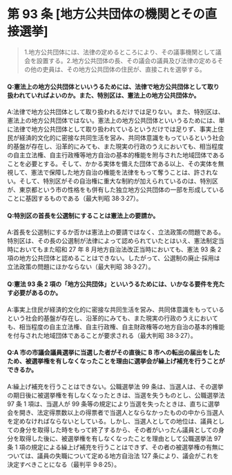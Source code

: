 # 第 93 条 [地方公共団体の機関とその直接選挙]

> 1.地方公共団体には、法律の定めるところにより、その議事機関として議会を設置する。2.地方公共団体の長、その議会の議員及び法律の定めるその他の吏員は、その地方公共団体の住民が、直接これを選挙する。

#### Q:憲法上の地方公共団体といいうるためには、法律で地方公共団体として取り扱われていればよいのか。また、特別区は、憲法上の地方公共団体か。

A:法律で地方公共団体として取り扱われるだけでは足りない。また、特別区は、憲法上の地方公共団体ではない。憲法上の地方公共団体といいうるためには、単に法律で地方公共団体として取り扱われているというだけでは足りず、事実上住民が経済的文化的に密接な共同生活を営み、共同体意識をもっているという社会的基盤が存在し、沿革的にみても、また現実の行政のうえにおいても、相当程度の自主立法権、自主行政権等地方自治の基本的権能を附与された地域団体であることを必要とする。そして、かかる実体を備えた団体である以上、その実体を無視して、憲法で保障した地方自治の権能を法律をもって奪うことは、許されない。そして、特別区がその自治権に重大な制約が加えられているのは、特別区が、東京都という市の性格をも併有した独立地方公共団体の一部を形成していることに基因するものである（最大判昭 38·3·27）。

#### Q:特別区の首長を公選制にすることは憲法上の要請か。

A:首長を公選制にするか否かは憲法上の要請ではなく、立法政策の問題である。特別区は、その長の公選制が法律によって認められていたとはいえ、憲法制定当時においてもまた昭和 27 年 8 月地方自治法改正当時においても、憲法 93 条 2 項の地方公共団体と認めることはできない。したがって、公選制の廃止·採用は立法政策の問題にほかならない（最大判昭 38·3·27）。

#### Q:憲法 93 条 2 項の「地方公共団体」といいうるためには、いかなる要件を充たす必要があるのか。

A:事実上住民が経済的文化的に密接な共同生活を営み、共同体意識をもっているという社会的基盤が存在し、沿革的にみても、また現実の行政のうえにおいても、相当程度の自主立法権、自主行政権、自主財政権等の地方自治の基本的権能を付与された地域団体であることが要求される（最大判昭 38·3·27）。

#### Q:A 市の市議会議員選挙に当選した者がその直後に B 市への転出の届出をしたため、被選挙権を有しなくなったことを理由に選挙会が繰上げ補充を行うことができるか。

A:繰上げ補充を行うことはできない。公職選挙法 99 条は、当選人は、その選挙の期日後に被選挙権を有しなくなったときは、当選を失うものとし、公職選挙法 97 条 1 項は、当選人が 99 条等の規定により当選を失ったときは、直ちに選挙会を開き、法定得票数以上の得票者で当選人とならなかったものの中から当選人を定めなければならないとしている。しかし、当選人としての地位は、議員としての身分を取得した時をもって終了するから、その者がいったん議員としての身分を取得した後に、被選挙権を有しなくなったことを理由として公職選挙法 97 条 1 項の規定による繰上げ補充を行うことはできず、その者の被選挙権の有無については、議員の失職について定める地方自治法 127 条により、議会がこれを決定すべきことになる（最判平 9·8·25）。

